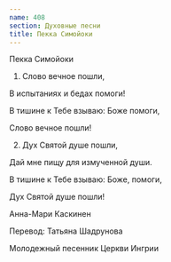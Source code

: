 ```yaml
---
name: 408
section: Духовные песни
title: Пекка Симойоки
---
```

Пекка Симойоки


1. Слово вечное пошли,

В испытаниях и бедах помоги!

В тишине к Тебе взываю: Боже помоги,

Слово вечное пошли!


2. Дух Святой душе пошли,

Дай мне пищу для измученной души.

В тишине к Тебе взываю: Боже, помоги,

Дух Святой душе пошли!


Анна-Мари Каскинен

Перевод: Татьяна Шадрунова

Молодежный песенник Церкви Ингрии